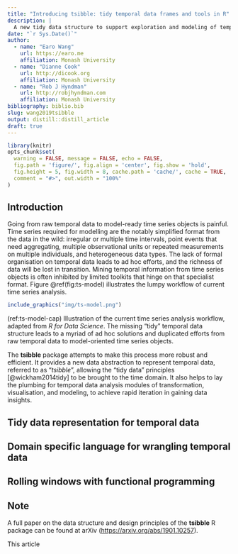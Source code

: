 ```yaml
---
title: "Introducing tsibble: tidy temporal data frames and tools in R"
description: |
  A new tidy data structure to support exploration and modeling of temporal data
date: "`r Sys.Date()`"
author:
  - name: "Earo Wang"
    url: https://earo.me
    affiliation: Monash University
  - name: "Dianne Cook"
    url: http://dicook.org
    affiliation: Monash University
  - name: "Rob J Hyndman"
    url: http://robjhyndman.com
    affiliation: Monash University
bibliography: biblio.bib
slug: wang2019tsibble
output: distill::distill_article
draft: true
---
```


```r
library(knitr)
opts_chunk$set(
  warning = FALSE, message = FALSE, echo = FALSE,
  fig.path = 'figure/', fig.align = 'center', fig.show = 'hold',
  fig.height = 5, fig.width = 8, cache.path = 'cache/', cache = TRUE,
  comment = "#>", out.width = "100%"
)
```

## Introduction

Going from raw temporal data to model-ready time series objects is painful. Time series required for modelling are the notably simplified format from the data in the wild: irregular or multiple time intervals, point events that need aggregating, multiple observational units or repeated measurements on multiple individuals, and heterogeneous data types. The lack of formal organisation on temporal data leads to ad hoc efforts, and the richness of data will be lost in transition. Mining temporal information from time series objects is often inhibited by limited toolkits that hinge on that specialist format. Figure \@ref(fig:ts-model) illustrates the lumpy workflow of current time series analysis.

```r
include_graphics("img/ts-model.png")
```

(ref:ts-model-cap) Illustration of the current time series analysis workflow, adapted from *R for Data Science*. The missing "tidy" temporal data structure leads to a myriad of ad hoc solutions and duplicated efforts from raw temporal data to model-oriented time series objects. 

The **tsibble** package attempts to make this process more robust and efficient. It provides a new data abstraction to represent temporal data, referred to as "*tsibble*", allowing the "tidy data" principles [@wickham2014tidy] to be brought to the time domain. It also helps to lay the plumbing for temporal data analysis modules of transformation, visualisation, and modeling, to achieve rapid iteration in gaining data insights.

## Tidy data representation for temporal data

## Domain specific language for wrangling temporal data

## Rolling windows with functional programming

## Note {.appendix}

A full paper on the data structure and design principles of the **tsibble** R package can be found at arXiv (<https://arxiv.org/abs/1901.10257>).

This article 
